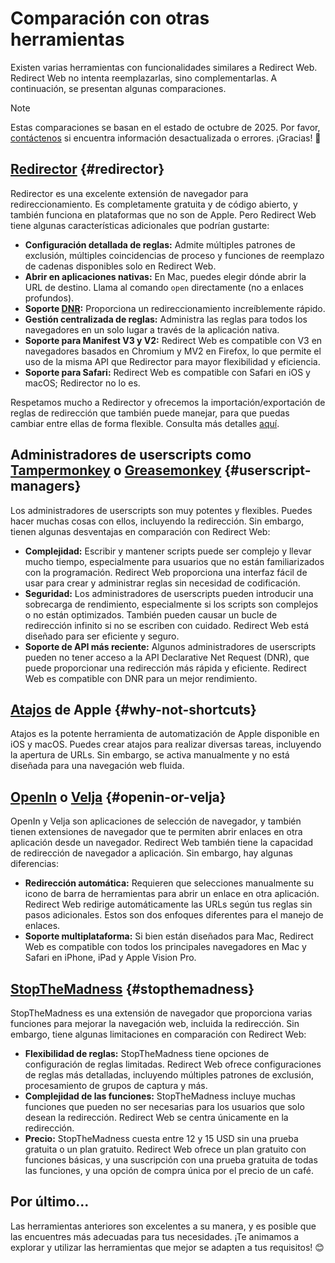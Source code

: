 # Comparación con otras herramientas

Existen varias herramientas con funcionalidades similares a Redirect Web. Redirect Web no intenta reemplazarlas, sino complementarlas. A continuación, se presentan algunas comparaciones.

> [!NOTE]
> Estas comparaciones se basan en el estado de octubre de 2025. Por favor, [contáctenos](/contact-us) si encuentra información desactualizada o errores. ¡Gracias! 🙏

## [Redirector](https://github.com/einaregilsson/Redirector) {#redirector}

Redirector es una excelente extensión de navegador para redireccionamiento. Es completamente gratuita y de código abierto, y también funciona en plataformas que no son de Apple. Pero Redirect Web tiene algunas características adicionales que podrían gustarte:

*   **Configuración detallada de reglas:** Admite múltiples patrones de exclusión, múltiples coincidencias de proceso y funciones de reemplazo de cadenas disponibles solo en Redirect Web.
*   **Abrir en aplicaciones nativas:** En Mac, puedes elegir dónde abrir la URL de destino. Llama al comando `open` directamente (no a enlaces profundos).
*   **Soporte [DNR](https://blog.mozilla.org/addons/2023/05/17/declarativenetrequest-available-in-firefox/):** Proporciona un redireccionamiento increíblemente rápido.
*   **Gestión centralizada de reglas:** Administra las reglas para todos los navegadores en un solo lugar a través de la aplicación nativa.
*   **Soporte para Manifest V3 y V2:** Redirect Web es compatible con V3 en navegadores basados en Chromium y MV2 en Firefox, lo que permite el uso de la misma API que Redirector para mayor flexibilidad y eficiencia.
*   **Soporte para Safari:** Redirect Web es compatible con Safari en iOS y macOS; Redirector no lo es.

Respetamos mucho a Redirector y ofrecemos la importación/exportación de reglas de redirección que también puede manejar, para que puedas cambiar entre ellas de forma flexible. Consulta más detalles [aquí](/export-or-import-rules).

## Administradores de userscripts como [Tampermonkey](https://www.tampermonkey.net/) o [Greasemonkey](https://www.greasespot.net/) {#userscript-managers}

Los administradores de userscripts son muy potentes y flexibles. Puedes hacer muchas cosas con ellos, incluyendo la redirección. Sin embargo, tienen algunas desventajas en comparación con Redirect Web:

*   **Complejidad:** Escribir y mantener scripts puede ser complejo y llevar mucho tiempo, especialmente para usuarios que no están familiarizados con la programación. Redirect Web proporciona una interfaz fácil de usar para crear y administrar reglas sin necesidad de codificación.
*   **Seguridad:** Los administradores de userscripts pueden introducir una sobrecarga de rendimiento, especialmente si los scripts son complejos o no están optimizados. También pueden causar un bucle de redirección infinito si no se escriben con cuidado. Redirect Web está diseñado para ser eficiente y seguro.
*   **Soporte de API más reciente:** Algunos administradores de userscripts pueden no tener acceso a la API Declarative Net Request (DNR), que puede proporcionar una redirección más rápida y eficiente. Redirect Web es compatible con DNR para un mejor rendimiento.

## [Atajos](https://support.apple.com/guide/shortcuts/welcome/ios) de Apple {#why-not-shortcuts}

Atajos es la potente herramienta de automatización de Apple disponible en iOS y macOS. Puedes crear atajos para realizar diversas tareas, incluyendo la apertura de URLs. Sin embargo, se activa manualmente y no está diseñada para una navegación web fluida.

## [OpenIn](https://loshadki.app/openin4/) o [Velja](https://sindresorhus.com/velja) {#openin-or-velja}

OpenIn y Velja son aplicaciones de selección de navegador, y también tienen extensiones de navegador que te permiten abrir enlaces en otra aplicación desde un navegador. Redirect Web también tiene la capacidad de redirección de navegador a aplicación. Sin embargo, hay algunas diferencias:

*   **Redirección automática:** Requieren que selecciones manualmente su icono de barra de herramientas para abrir un enlace en otra aplicación. Redirect Web redirige automáticamente las URLs según tus reglas sin pasos adicionales. Estos son dos enfoques diferentes para el manejo de enlaces.
*   **Soporte multiplataforma:** Si bien están diseñados para Mac, Redirect Web es compatible con todos los principales navegadores en Mac y Safari en iPhone, iPad y Apple Vision Pro.

## [StopTheMadness](https://underpassapp.com/StopTheMadness/) {#stopthemadness}

StopTheMadness es una extensión de navegador que proporciona varias funciones para mejorar la navegación web, incluida la redirección. Sin embargo, tiene algunas limitaciones en comparación con Redirect Web:

*   **Flexibilidad de reglas:** StopTheMadness tiene opciones de configuración de reglas limitadas. Redirect Web ofrece configuraciones de reglas más detalladas, incluyendo múltiples patrones de exclusión, procesamiento de grupos de captura y más.
*   **Complejidad de las funciones:** StopTheMadness incluye muchas funciones que pueden no ser necesarias para los usuarios que solo desean la redirección. Redirect Web se centra únicamente en la redirección.
*   **Precio:** StopTheMadness cuesta entre 12 y 15 USD sin una prueba gratuita o un plan gratuito. Redirect Web ofrece un plan gratuito con funciones básicas, y una suscripción con una prueba gratuita de todas las funciones, y una opción de compra única por el precio de un café.

## Por último...

Las herramientas anteriores son excelentes a su manera, y es posible que las encuentres más adecuadas para tus necesidades. ¡Te animamos a explorar y utilizar las herramientas que mejor se adapten a tus requisitos! 😊
